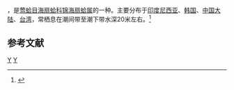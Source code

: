 {{noteTA
|T=zh-cn:异纹栉孔扇贝; zh-tw:多彩海扇蛤;
|1=zh-cn:异纹栉孔扇贝; zh-tw:多彩海扇蛤;
}}
{{Speciesbox 
| taxon = Chlamys irregularis
| binomial_authority = (Sowerby, 1842)
}}
{{地区用词4|start=[[学名|学名]]：''{{lang|la|Chlamys irregularis}}''|cn=异纹栉孔扇贝|tw=多彩海扇蛤|as=称}}，是[[莺蛤目|莺蛤目]][[海扇蛤科|海扇蛤科]][[锦海扇蛤属|锦海扇蛤属]]的一种。主要分布于[[印度尼西亚|印度尼西亚]]、[[韩国|韩国]]、[[中国大陆|中国大陆]]、[[台湾|台湾]]，常栖息在潮间带至潮下带水深20米左右。<ref>{{cite web|url=http://shell.sinica.edu.tw/chinese/shellbase_detail.php?science_no=2291|title=国际贝库：异纹栉孔扇贝|publisher=台湾贝类资料库|accessdate=2009-08-11|archive-date=2016-03-04|archive-url=https://web.archive.org/web/20160304204956/http://shell.sinica.edu.tw/chinese/shellbase_detail.php?science_no=2291}}</ref>

== 参考文献 ==
{{reflist|2}}
{{Taxonbar|from=Q11066096}}

[[Category:锦海扇蛤属|Y]]
[[Category:_1842年描述的动物|Y]]